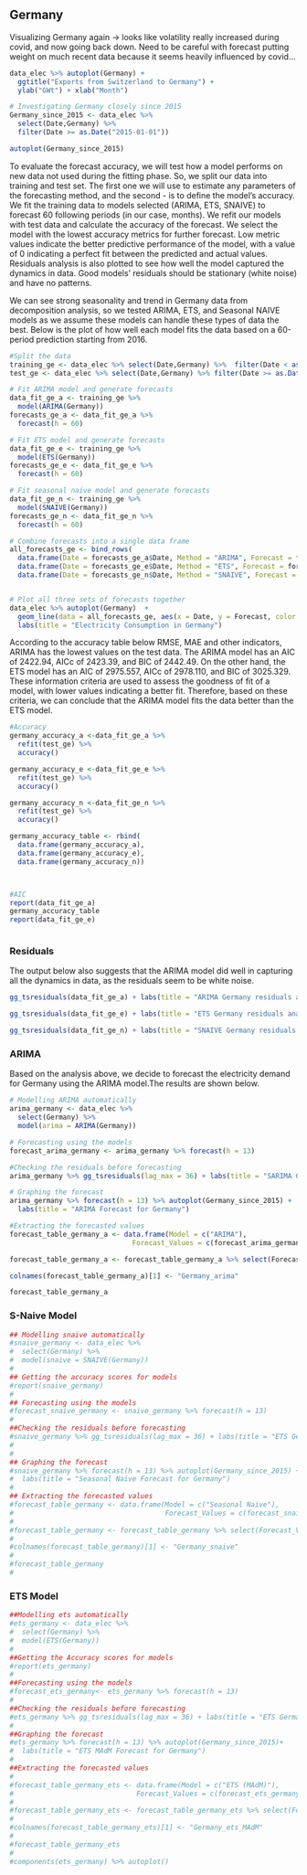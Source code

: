 ## Germany

Visualizing Germany again -> looks like volatility really increased during covid, and now going back down. Need to be careful with forecast putting weight on much recent data because it seems heavily influenced by covid...


```r
data_elec %>% autoplot(Germany) + 
  ggtitle("Exports from Switzerland to Germany") +
  ylab("GWt") + xlab("Month")
```
```r
# Investigating Germany closely since 2015
Germany_since_2015 <- data_elec %>% 
  select(Date,Germany) %>% 
  filter(Date >= as.Date("2015-01-01"))

autoplot(Germany_since_2015)
```

To evaluate the forecast accuracy, we will test how a model performs on new data not used during the fitting phase.
So, we split our data into training and test set. The first one we will use to estimate any parameters of the forecasting method, and the second - is to define the model's accuracy. 
We fit the training data to models selected (ARIMA, ETS, SNAIVE) to forecast 60 following periods (in our case, months). 
We refit our models with test data and calculate the accuracy of the forecast. 
We select the model with the lowest accuracy metrics for further forecast. Low metric values indicate the better predictive performance of the model, with a value of 0 indicating a perfect fit between the predicted and actual values. 
Residuals analysis is also plotted to see how well the model captured the dynamics in data. Good models' residuals should be stationary (white noise) and have no patterns. 

We can see strong seasonality and trend in Germany data from decomposition analysis, so we tested ARIMA, ETS, and Seasonal NAIVE models as we assume these models can handle these types of data the best. Below is the plot of how well each model fits the data based on a 60-period prediction starting from 2016. 
```r

#Split the data
training_ge <- data_elec %>% select(Date,Germany) %>%  filter(Date < as.Date("2016-01-01"))
test_ge <- data_elec %>% select(Date,Germany) %>% filter(Date >= as.Date("2016-01-01"))

# Fit ARIMA model and generate forecasts
data_fit_ge_a <- training_ge %>%
  model(ARIMA(Germany))
forecasts_ge_a <- data_fit_ge_a %>%
  forecast(h = 60)

# Fit ETS model and generate forecasts
data_fit_ge_e <- training_ge %>%
  model(ETS(Germany))
forecasts_ge_e <- data_fit_ge_e %>%
  forecast(h = 60)

# Fit seasonal naive model and generate forecasts
data_fit_ge_n <- training_ge %>%
  model(SNAIVE(Germany))
forecasts_ge_n <- data_fit_ge_n %>%
  forecast(h = 60)

# Combine forecasts into a single data frame
all_forecasts_ge <- bind_rows(
  data.frame(Date = forecasts_ge_a$Date, Method = "ARIMA", Forecast = forecasts_ge_a$.mean),
  data.frame(Date = forecasts_ge_e$Date, Method = "ETS", Forecast = forecasts_ge_e$.mean),
  data.frame(Date = forecasts_ge_n$Date, Method = "SNAIVE", Forecast = forecasts_ge_n$.mean))


# Plot all three sets of forecasts together
data_elec %>% autoplot(Germany)  +
  geom_line(data = all_forecasts_ge, aes(x = Date, y = Forecast, color = Method)) +
  labs(title = "Electricity Consumption in Germany")

```

According to the accuracy table below RMSE, MAE and other indicators, ARIMA has the lowest values on the test data. 
The ARIMA model has an AIC of 2422.94, AICc of 2423.39, and BIC of 2442.49. On the other hand, the ETS model has an AIC of 2975.557, AICc of 2978.110, and BIC of 3025.329. These information criteria are used to assess the goodness of fit of a model, with lower values indicating a better fit. Therefore, based on these criteria, we can conclude that the ARIMA model fits the data better than the ETS model.

```r
#Accuracy
germany_accuracy_a <-data_fit_ge_a %>%
  refit(test_ge) %>%
  accuracy()

germany_accuracy_e <-data_fit_ge_e %>%
  refit(test_ge) %>%
  accuracy()

germany_accuracy_n <-data_fit_ge_n %>%
  refit(test_ge) %>%
  accuracy()

germany_accuracy_table <- rbind(
  data.frame(germany_accuracy_a),
  data.frame(germany_accuracy_e),
  data.frame(germany_accuracy_n))



#AIC
report(data_fit_ge_a)
germany_accuracy_table
report(data_fit_ge_e)



```
### Residuals
The output below also suggests that the ARIMA model did well in capturing all the dynamics in data, as the residuals seem to be white noise.
```r
gg_tsresiduals(data_fit_ge_a) + labs(title = "ARIMA Germany residuals analysis")

gg_tsresiduals(data_fit_ge_e) + labs(title = "ETS Germany residuals analysis")

gg_tsresiduals(data_fit_ge_n) + labs(title = "SNAIVE Germany residuals analysis")
```
### ARIMA
Based on the analysis above, we decide to forecast the electricity demand for Germany using the ARIMA model.The results are shown below. 
```r
# Modelling ARIMA automatically
arima_germany <- data_elec %>%
  select(Germany) %>%
  model(arima = ARIMA(Germany))

# Forecasting using the models
forecast_arima_germany <- arima_germany %>% forecast(h = 13)

#Checking the residuals before forecasting
arima_germany %>% gg_tsresiduals(lag_max = 36) + labs(title = "SARIMA Germany residuals analysis")

# Graphing the forecast
arima_germany %>% forecast(h = 13) %>% autoplot(Germany_since_2015) +
  labs(title = "ARIMA Forecast for Germany")

#Extracting the forecasted values
forecast_table_germany_a <- data.frame(Model = c("ARIMA"),
                              Forecast_Values = c(forecast_arima_germany))

forecast_table_germany_a <- forecast_table_germany_a %>% select(Forecast_Values..mean)

colnames(forecast_table_germany_a)[1] <- "Germany_arima"

forecast_table_germany_a

```


### S-Naive Model

```r
## Modelling snaive automatically
#snaive_germany <- data_elec %>% 
#  select(Germany) %>%
#  model(snaive = SNAIVE(Germany))
#
## Getting the accuracy scores for models
#report(snaive_germany)
#
## Forecasting using the models
#forecast_snaive_germany <- snaive_germany %>% forecast(h = 13)
#
##Checking the residuals before forecasting
#snaive_germany %>% gg_tsresiduals(lag_max = 36) + labs(title = "ETS Germany residuals analysis")
#
#
## Graphing the forecast
#snaive_germany %>% forecast(h = 13) %>% autoplot(Germany_since_2015) +
#  labs(title = "Seasonal Naive Forecast for Germany")
#
## Extracting the forecasted values
#forecast_table_germany <- data.frame(Model = c("Seasonal Naive"),
#                                     Forecast_Values = c(forecast_snaive_germany))
#
#forecast_table_germany <- forecast_table_germany %>% select(Forecast_Values..mean)
#
#colnames(forecast_table_germany)[1] <- "Germany_snaive"
#
#forecast_table_germany
#

```


### ETS Model 

```r

##Modelling ets automatically
#ets_germany <- data_elec %>%
#  select(Germany) %>%
#  model(ETS(Germany))
#
##Getting the Accuracy scores for models
#report(ets_germany)
#
##Forecasting using the models
#forecast_ets_germany<- ets_germany %>% forecast(h = 13)
#
##Checking the residuals before forecasting
#ets_germany %>% gg_tsresiduals(lag_max = 36) + labs(title = "ETS Germany residuals analysis")
#
##Graphing the forecast
#ets_germany %>% forecast(h = 13) %>% autoplot(Germany_since_2015)+
#  labs(title = "ETS MAdM Forecast for Germany")
#
##Extracting the forecasted values
#
#forecast_table_germany_ets <- data.frame(Model = c("ETS (MAdM)"),
#                              Forecast_Values = c(forecast_ets_germany))
#
#forecast_table_germany_ets <- forecast_table_germany_ets %>% select(Forecast_Values..mean)
#
#colnames(forecast_table_germany_ets)[1] <- "Germany_ets_MAdM"
#
#forecast_table_germany_ets
#
#components(ets_germany) %>% autoplot()
```

















